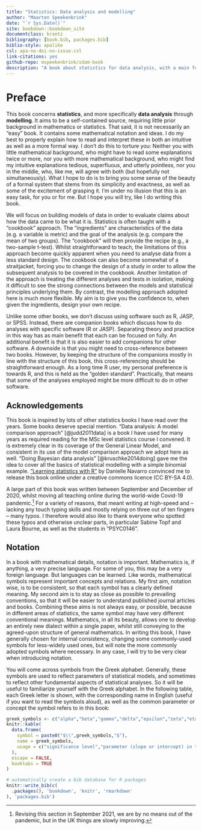 ```yaml
---
title: "Statistics: Data analysis and modelling"
author: "Maarten Speekenbrink"
date: "`r Sys.Date()`"
site: bookdown::bookdown_site
documentclass: krantz
bibliography: [book.bib, packages.bib]
biblio-style: apalike
csl: apa-no-doi-no-issue.csl
link-citations: yes
github-repo: mspeekenbrink/sdam-book
description: "A book about statistics for data analysis, with a main focus on statistical modelling."
---
```


# Preface {-}

<!-- 
```r
knitr::opts_chunk$set(echo = FALSE,
                      warning = FALSE,
                      message = FALSE,
                      fig.align = "center",
                      out.width="95%")

knitr::opts_hooks$set(echo = function(options) {
  if (options$fig.width < options$fig.height) {
    options$fig.width <- options$fig.height
  }
  options
})

knitr::knit_hooks$set(webgl = rgl::hook_webgl)

library(sdamr)
```

```r
options(digits=3)
pretNum <- function(x) {
  prettyNum(x, big.mark=",")
}
```

-->
This book concerns __statistics__, and more specifically __data analysis__ through __modelling__. It aims to be a self-contained source, requiring little prior background in mathematics or statistics. That said, it is not necessarily an "easy" book. It contains some mathematical notation and ideas. I do my best to properly explain how to read and interpret these in both an intuitive as well as a more formal way. I don't do this to torture you: Neither you with little mathematical background, who might have to read some explanations twice or more, nor you with more mathematical background, who might find my intuitive explanations tedious, superfluous, and utterly pointless, nor you in the middle, who, like me, will agree with both (but hopefully not simultaneously). What I hope to do is to bring you some sense of the beauty of a formal system that stems from its simplicity and exactness, as well as some of the excitement of grasping it. I'm under no illusion that this is an easy task, for you or for me. But I hope you will try, like I do writing this book.

We will focus on building models of data in order to evaluate claims about how the data came to be what it is. Statistics is often taught with a "cookbook" approach. The "ingredients" are characteristics of the data (e.g. a variable is metric) and the goal of the analysis (e.g. compare the mean of two groups). The "cookbook" will then provide the recipe (e.g., a two-sample t-test). Whilst straightforward to teach, the limitations of this approach become quickly apparent when you need to analyse data from a less standard design. The cookbook can also become somewhat of a straitjacket, forcing you to change the design of a study in order to allow the subsequent analysis to be covered in the cookbook. Another limitation of the approach is treating the different analyses and tests in isolation, making it difficult to see the strong connections between the models and statistical principles underlying them. By contrast, the modelling approach adopted here is much more flexible. My aim is to give you the confidence to, when given the ingredients, design your own recipe.

Unlike some other books, we don't discuss using software such as R, JASP, or SPSS. Instead, there are companion books which discuss how to do analyses with specific software (R or JASP). Separating theory and practice in this way has as main benefit that each can be focused on fully. An additional benefit is that it is also easier to add companions for other software. A downside is that you might need to cross-reference between two books. However, by keeping the structure of the companions mostly in line with the structure of this book, this cross-referencing should be straightforward enough. As a long time R user, my personal preference is towards R, and this is held as the "golden standard". Practically, that means that some of the analyses employed might be more difficult to do in other software. 

## Acknowledgements {-}

This book is inspired by lots of other statistics books I have read over the years. Some books deserve special mention. "Data analysis: A model comparison approach" [@judd2011data] is a book I have used for many years as required reading for the MSc level statistics course I convened. It is extremely clear in its coverage of the General Linear Model, and consistent in its use of the model comparison approach we adopt here as well. "Doing Bayesian data analysis" [@kruschke2014doing] gave me the idea to cover all the basics of statistical modelling with a simple binomial example. ["Learning statistics with R"](https://learningstatisticswithr.com/) by Danielle Navarro convinced me to release this book online under a creative commons licence (CC BY-SA 4.0).  

A large part of this book was written between September and December of 2020, whilst moving all teaching online during the world-wide Covid-19 pandemic.^[Revising this section in September 2021, we are by no means out of the pandemic, but in the UK things are slowly improving.] For a variety of reasons, that meant writing at high-speed and -- lacking any touch typing skills and mostly relying on three out of ten fingers -- many typos. I therefore would also like to thank everyone who spotted these typos and otherwise unclear parts, in particular Sabine Topf and Laura Bourne, as well as the students in "PSYC0146".

## Notation {-}

In a book with mathematical details, notation is important. Mathematics is, if anything, a very precise language. For some of you, this may be a very foreign language. But languages can be learned. Like words, mathematical symbols represent important concepts and relations. My first aim, notation wise, is to be consistent, so that each symbol has a clearly defined meaning. My second aim is to stay as close as possible to prevailing conventions, so that it will be easier to understand published journal articles and books. Combining these aims is not always easy, or possible, because in different areas of statistics, the same symbol may have very different conventional meanings. Mathematics, in all its beauty, allows one to develop an entirely new dialect within a single paper, whilst still conveying to the agreed-upon structure of general mathematics. In writing this book, I have generally chosen for internal consistency, changing some commonly-used symbols for less-widely used ones, but will note the more commonly adopted symbols where necessary. In any case, I will try to be very clear when introducing notation.

You will come across symbols from the Greek alphabet. Generally, these symbols are used to reflect parameters of statistical models, and sometimes to reflect other fundamental aspects of statistical analyses. So it will be useful to familiarize yourself with the Greek alphabet. In the following table, each Greek letter is shown, with the corresponding name in English (useful if you want to read the symbols aloud), as well as the common parameter or concept the symbol refers to in this book:

```r
greek_symbols <- c("alpha","beta","gamma","delta","epsilon","zeta","eta","theta","iota","kappa","lambda","mu","nu","xi","pi","rho","sigma","tau","upsilon","phi","chi","psi","omega")
knitr::kable(
  data.frame(
    symbol = paste0("$\\",greek_symbols,"$"),
    name = greek_symbols,
    usage = c("significance level","parameter (slope or intercept) in the General Linear Model","random effect in a linear mixed-effects model","","error","correction factor for non-sphericity","","a parameter in general","","","","mean","","","","correlation","standard deviation","treatment effect (ANOVA)","","","Chi-squared distribution","","")
  ),
  escape = FALSE,
  booktabs = TRUE
)
```

```r
# automatically create a bib database for R packages
knitr::write_bib(c(
  .packages(), 'bookdown', 'knitr', 'rmarkdown'
), 'packages.bib')
```

